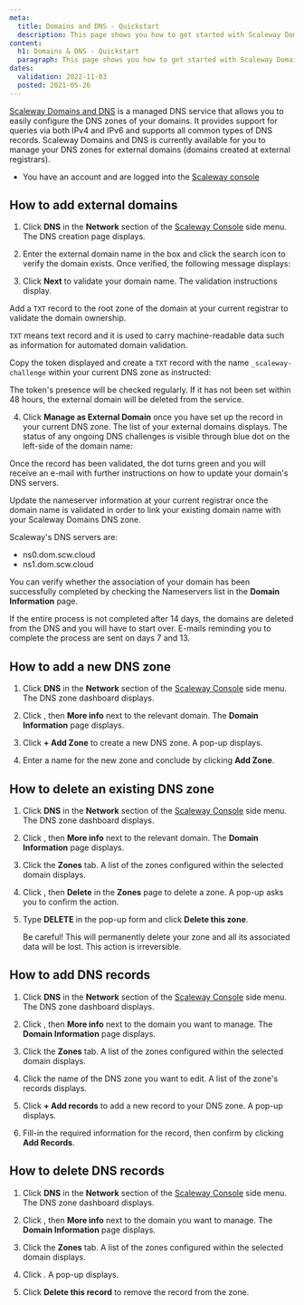```yaml
---
meta:
  title: Domains and DNS - Quickstart
  description: This page shows you how to get started with Scaleway Domains and DNS.
content:
  h1: Domains & DNS - Quickstart
  paragraph: This page shows you how to get started with Scaleway Domains and DNS.
dates:
  validation: 2022-11-03
  posted: 2021-05-26
---
```


[Scaleway Domains and DNS](https://www.scaleway.com/en/dns/) is a managed DNS service that allows you to easily configure the DNS zones of your domains. It provides support for queries via both IPv4 and IPv6 and supports all common types of DNS records. Scaleway Domains and DNS is currently available for you to manage your DNS zones for external domains (domains created at external registrars).

<Message type="requirement">

  - You have an account and are logged into the [Scaleway console](https://console.scaleway.com)

</Message>

## How to add external domains

1. Click **DNS** in the **Network** section of the [Scaleway Console](https://console.scaleway.com) side menu. The DNS creation page displays.

2. Enter the external domain name in the box and click the search icon to verify the domain exists. Once verified, the following message displays:
  <Lightbox src="scaleway-dns-domain-validated.webp" alt="" />

3. Click **Next** to validate your domain name. The validation instructions display.

  Add a `TXT` record to the root zone of the domain at your current registrar to validate the domain ownership.

  <Message type="note">

  `TXT` means text record and it is used to carry machine-readable data such as information for automated domain validation.

  </Message>

  Copy the token displayed and create a `TXT` record with the name `_scaleway-challenge` within your current DNS zone as instructed:

  <Lightbox src="assets/scaleway-dns-validation-token.webp" alt="" />

  <Message type="important">

  The token's presence will be checked regularly. If it has not been set within 48 hours, the external domain will be deleted from the service.

  </Message>

4. Click **Manage as External Domain** once you have set up the record in your current DNS zone. The list of your external domains displays.
The status of any ongoing DNS challenges is visible through blue dot on the left-side of the domain name:
<Lightbox src="assets/scaleway-dns-ongoing-validation.webp" alt="" />
Once the record has been validated, the dot turns green and you will receive an e-mail with further instructions on how to update your domain's DNS servers.

Update the nameserver information at your current registrar once the domain name is validated in order to link your existing domain name with your Scaleway Domains DNS zone. 
<Message type="note">

Scaleway's DNS servers are:
* ns0.dom.scw.cloud
* ns1.dom.scw.cloud

</Message>

You can verify whether the association of your domain has been successfully completed by checking the Nameservers list in the **Domain Information** page. 

<Message type="important">

If the entire process is not completed after 14 days, the domains are deleted from the DNS and you will have to start over. E-mails reminding you to complete the process are sent on days 7 and 13.

</Message>


## How to add a new DNS zone

1. Click **DNS** in the **Network** section of the [Scaleway Console](https://console.scaleway.com) side menu. The DNS zone dashboard displays.

2. Click <Icon name="more" />, then **More info** next to the relevant domain. The **Domain Information** page displays.

3. Click **+ Add Zone** to create a new DNS zone. A pop-up displays. 

4. Enter a name for the new zone and conclude by clicking **Add Zone**.

## How to delete an existing DNS zone 

1. Click **DNS** in the **Network** section of the [Scaleway Console](https://console.scaleway.com) side menu. The DNS zone dashboard displays.

2.  Click <Icon name="more" />, then **More info** next to the relevant domain. The **Domain Information** page displays.

3. Click the **Zones** tab. A list of the zones configured within the selected domain displays.

4. Click <Icon name="more" />, then **Delete** in the **Zones** page to delete a zone. A pop-up asks you to confirm the action.

5. Type **DELETE** in the pop-up form and click **Delete this zone**.

    <Message type="important">

    Be careful! This will permanently delete your zone and all its associated data will be lost. This action is irreversible.

    </Message>


## How to add DNS records

1. Click **DNS** in the **Network** section of the [Scaleway Console](https://console.scaleway.com) side menu. The DNS zone dashboard displays.

2. Click <Icon name="more" />, then **More info** next to the domain you want to manage. The **Domain Information** page displays.

3. Click the **Zones** tab. A list of the zones configured within the selected domain displays.

4. Click the name of the DNS zone you want to edit. A list of the zone's records displays.

5. Click **+ Add records** to add a new record to your DNS zone. A pop-up displays.

6. Fill-in the required information for the record, then confirm by clicking **Add Records**.


## How to delete DNS records


1. Click **DNS** in the **Network** section of the [Scaleway Console](https://console.scaleway.com) side menu. The DNS zone dashboard displays.

2. Click <Icon name="more" />, then **More info** next to the domain you want to manage. The **Domain Information** page displays.

3. Click the **Zones** tab. A list of the zones configured within the selected domain displays.

4. Click <Icon name="delete" />. A pop-up displays. 

5. Click **Delete this record** to remove the record from the zone. 
